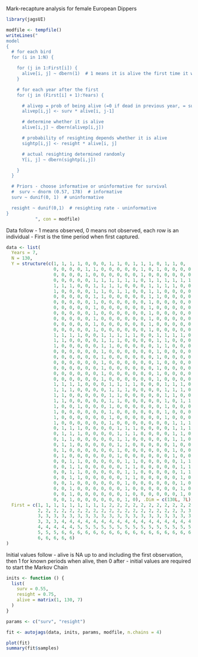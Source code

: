 Mark-recapture analysis for female European Dippers

```r
library(jagsUI)
```

```r
modfile <- tempfile()
writeLines("
model
{
  # for each bird
  for (i in 1:N) {

    for (j in 1:First[i]) {
      alive[i, j] ~ dbern(1)  # 1 means it is alive the first time it was seen
    }

    # for each year after the first
    for (j in (First[i] + 1):Years) {

      # alivep = prob of being alive (=0 if dead in previous year, = surv if alive)
      alivep[i,j] <- surv * alive[i, j-1] 

      # determine whether it is alive
      alive[i,j] ~ dbern(alivep[i,j])

      # probability of resighting depends whether it is alive
      sightp[i,j] <- resight * alive[i, j]        

      # actual resighting determined randomly
      Y[i, j] ~ dbern(sightp[i,j])

    }
  }

  # Priors - choose informative or uninformative for survival
  #  surv ~ dnorm (0.57, 178)  # informative
  surv ~ dunif(0, 1)  # uninformative

  resight ~ dunif(0,1)  # resighting rate - uninformative
}
           ", con = modfile)
```

Data follow - 1 means observed, 0 means not observed, each row is an individual
 - First is the time period when first captured.
 
```r
data <- list(
  Years = 7,
  N = 130,
  Y = structure(c(1, 1, 1, 1, 0, 0, 0, 1, 1, 0, 1, 1, 1, 0, 1, 1, 0, 
                  0, 0, 0, 0, 1, 1, 0, 0, 0, 0, 0, 1, 0, 1, 0, 0, 0, 0, 1, 0, 0, 
                  0, 0, 0, 0, 1, 0, 0, 0, 0, 0, 0, 1, 0, 0, 0, 0, 0, 0, 1, 0, 0, 
                  0, 0, 0, 0, 0, 1, 1, 1, 1, 1, 1, 0, 1, 1, 1, 1, 1, 1, 0, 1, 1, 
                  1, 1, 1, 0, 0, 1, 1, 1, 1, 0, 0, 0, 1, 1, 1, 1, 0, 0, 0, 1, 1, 
                  1, 0, 0, 0, 0, 1, 1, 0, 1, 1, 0, 0, 1, 1, 0, 0, 0, 0, 0, 1, 1, 
                  0, 0, 0, 0, 0, 1, 1, 0, 0, 0, 0, 0, 1, 1, 0, 0, 0, 0, 0, 1, 0, 
                  0, 0, 0, 0, 0, 1, 0, 0, 0, 0, 0, 0, 1, 0, 0, 0, 0, 0, 0, 1, 0, 
                  0, 0, 0, 0, 0, 1, 0, 0, 0, 0, 0, 0, 1, 0, 0, 0, 0, 0, 0, 1, 0, 
                  0, 0, 0, 0, 0, 1, 0, 0, 0, 0, 0, 0, 1, 0, 0, 0, 0, 0, 0, 1, 0, 
                  0, 0, 0, 0, 0, 1, 0, 0, 0, 0, 0, 0, 1, 0, 0, 0, 0, 0, 0, 1, 0, 
                  0, 0, 0, 0, 0, 1, 0, 0, 0, 0, 0, 0, 1, 0, 0, 0, 0, 0, 0, 1, 0, 
                  0, 0, 0, 0, 0, 1, 0, 0, 0, 0, 0, 0, 1, 0, 0, 0, 0, 0, 0, 0, 1, 
                  1, 1, 1, 1, 0, 0, 1, 1, 1, 1, 1, 0, 0, 1, 1, 1, 1, 0, 0, 0, 1, 
                  1, 1, 0, 0, 0, 0, 1, 1, 1, 0, 0, 0, 0, 1, 1, 0, 0, 0, 0, 0, 1, 
                  1, 0, 0, 0, 0, 0, 1, 1, 0, 0, 0, 0, 0, 1, 1, 0, 0, 0, 0, 0, 1, 
                  0, 0, 0, 0, 0, 0, 1, 0, 0, 0, 0, 0, 0, 1, 0, 0, 0, 0, 0, 0, 1, 
                  0, 0, 0, 0, 0, 0, 1, 0, 0, 0, 0, 0, 0, 1, 0, 0, 0, 0, 0, 0, 1, 
                  0, 0, 0, 0, 0, 0, 1, 0, 0, 0, 0, 0, 0, 1, 0, 0, 0, 0, 0, 0, 1, 
                  0, 0, 0, 0, 0, 0, 1, 0, 0, 0, 0, 0, 0, 1, 0, 0, 0, 0, 0, 0, 1, 
                  0, 0, 0, 0, 0, 0, 1, 0, 0, 0, 0, 0, 0, 1, 0, 0, 0, 0, 0, 0, 1, 
                  0, 0, 0, 0, 0, 0, 1, 0, 0, 0, 0, 0, 0, 1, 0, 0, 0, 0, 0, 0, 0, 
                  1, 1, 1, 1, 0, 0, 0, 1, 1, 1, 1, 0, 0, 0, 1, 1, 1, 0, 0, 0, 0, 
                  1, 1, 1, 0, 0, 0, 0, 1, 1, 1, 0, 0, 0, 0, 1, 1, 1, 0, 0, 0, 0, 
                  1, 1, 0, 0, 0, 0, 0, 1, 1, 0, 0, 0, 0, 0, 1, 1, 0, 0, 0, 0, 0, 
                  1, 1, 0, 0, 0, 0, 0, 1, 1, 0, 0, 0, 0, 0, 1, 0, 1, 1, 0, 0, 0, 
                  1, 0, 0, 1, 0, 0, 0, 1, 0, 0, 0, 0, 0, 0, 1, 0, 0, 0, 0, 0, 0, 
                  1, 0, 0, 0, 0, 0, 0, 1, 0, 0, 0, 0, 0, 0, 1, 0, 0, 0, 0, 0, 0, 
                  1, 0, 0, 0, 0, 0, 0, 1, 0, 0, 0, 0, 0, 0, 1, 0, 0, 0, 0, 0, 0, 
                  1, 0, 0, 0, 0, 0, 0, 1, 0, 0, 0, 0, 0, 0, 0, 1, 1, 1, 0, 0, 0, 
                  0, 1, 1, 1, 0, 0, 0, 0, 1, 1, 1, 0, 0, 0, 0, 1, 1, 1, 0, 0, 0, 
                  0, 1, 1, 1, 0, 0, 0, 0, 1, 1, 1, 0, 0, 0, 0, 1, 1, 0, 0, 0, 0, 
                  0, 1, 1, 0, 0, 0, 0, 0, 1, 1, 0, 0, 0, 0, 0, 1, 1, 0, 0, 0, 0, 
                  0, 1, 1, 0, 0, 0, 0, 0, 1, 1, 0, 0, 0, 0, 0, 1, 0, 0, 0, 0, 0, 
                  0, 1, 0, 0, 0, 0, 0, 0, 1, 0, 0, 0, 0, 0, 0, 1, 0, 0, 0, 0, 0, 
                  0, 1, 0, 0, 0, 0, 0, 0, 1, 0, 0, 0, 0, 0, 0, 1, 0, 0, 0, 0, 0, 
                  0, 0, 1, 1, 0, 0, 0, 0, 0, 1, 1, 0, 0, 0, 0, 0, 1, 1, 0, 0, 0, 
                  0, 0, 1, 1, 0, 0, 0, 0, 0, 1, 1, 0, 0, 0, 0, 0, 1, 1, 0, 0, 0, 
                  0, 0, 1, 1, 0, 0, 0, 0, 0, 1, 1, 0, 0, 0, 0, 0, 1, 1, 0, 0, 0, 
                  0, 0, 1, 1, 0, 0, 0, 0, 0, 1, 1, 0, 0, 0, 0, 0, 1, 0, 0, 0, 0, 
                  0, 0, 1, 0, 0, 0, 0, 0, 0, 1, 0, 0, 0, 0, 0, 0, 1, 0, 0, 0, 0, 
                  0, 0, 1, 0, 0, 0, 0, 0, 0, 1, 0, 0, 0, 0, 0, 0, 1, 0, 0, 0, 0, 
                  0, 0, 1, 0, 0, 0, 0, 0, 0, 1, 0, 0, 0, 0, 0, 0, 1, 0, 0, 0, 0, 
                  0, 0, 1, 0, 0, 0, 0, 0, 0, 1, 0), .Dim = c(130L, 7L)),
  First = c(1, 1, 1, 1, 1, 1, 1, 1, 1, 2, 2, 2, 2, 2, 2, 2, 2, 2, 2, 2, 
            2, 2, 2, 2, 2, 2, 2, 2, 2, 2, 2, 2, 2, 2, 2, 2, 2, 2, 3, 3, 3, 
            3, 3, 3, 3, 3, 3, 3, 3, 3, 3, 3, 3, 3, 3, 3, 3, 3, 3, 3, 3, 3, 
            3, 3, 3, 4, 4, 4, 4, 4, 4, 4, 4, 4, 4, 4, 4, 4, 4, 4, 4, 4, 4, 
            4, 4, 4, 4, 4, 5, 5, 5, 5, 5, 5, 5, 5, 5, 5, 5, 5, 5, 5, 5, 5, 
            5, 5, 5, 6, 6, 6, 6, 6, 6, 6, 6, 6, 6, 6, 6, 6, 6, 6, 6, 6, 6, 
            6, 6, 6, 6, 6)
)
```

Initial values follow - alive is NA up to and including the first observation, then 1 for known periods when alive, then 0 after - initial values are required to start the Markov Chain

```r
inits <- function () {
  list(
    surv = 0.55,
    resight = 0.75,
    alive = matrix(1, 130, 7)
  )
}
```

```r
params <- c("surv", "resight")
```

```r
fit <- autojags(data, inits, params, modfile, n.chains = 4)
```

```r
plot(fit)
summary(fit$samples)
```
